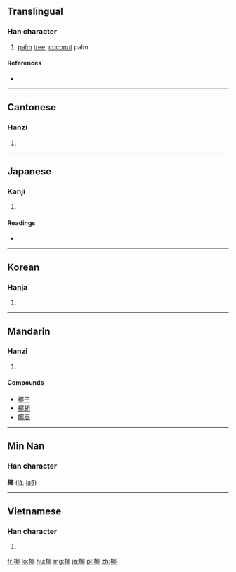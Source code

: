 ==Translingual==

===Han character===
{{Han char|rn=75|rad=木|as=09|sn=13|four=4792<sub>7</sub>|canj=木尸十中 (DSJL)|ids=⿰[[木]][[耶]]}}

# [[palm]] [[tree]], [[coconut]] palm

====References====
* {{Han ref|kx=0537.170|dkj=15069|dj=0925.020|hdz=21224.060|uh=6930|ud=26928|bh=B7A6|bd=47014}}

----

==Cantonese==

===Hanzi===
{{yue-hanzi|jyut=je4|y=ye4}}

# {{defn|lang=yue|sort=木09}}

----

==Japanese==

===Kanji===
{{ja-kanji|grade=n|rs=木09}}

# {{defn|lang=ja|sort=木09}}

====Readings====
* {{ja-readings|on=[[や]] (ya)|kun=[[やし]] (yashi)}}

----

==Korean==

===Hanja===
{{ko-hanja|hangeul=[[야]]|eumhun=|rv=ya|mr=ya|y=ya}}

# {{defn|lang=ko|sort=木09}}

----

==Mandarin==

===Hanzi===
{{cmn-hanzi|pin=[[yē]] ([[ye1]])|wg=yeh<sup>2</sup>}}

# {{defn|lang=cmn|sort=木09}}

====Compounds====
* [[椰子]]
* [[椰胡]]
* [[椰枣]]

----

==Min Nan==
===Han character===
'''椰''' ([[iâ]], [[ia5]])

----

==Vietnamese==

===Han character===
{{vi-hantu|[[gia]], [[da]], [[dà]], [[dừa]]|rs=木09}}

# {{defn|lang=vi|sort=木09}}

[[fr:椰]]
[[lo:椰]]
[[hu:椰]]
[[mg:椰]]
[[ja:椰]]
[[pl:椰]]
[[zh:椰]]